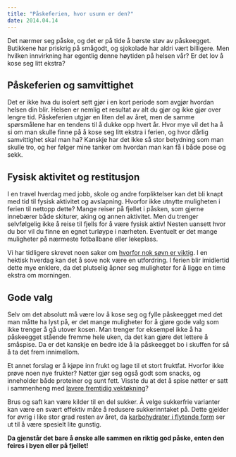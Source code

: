 ```yaml
---
title: "Påskeferien, hvor usunn er den?"
date: 2014.04.14
---
```


Det nærmer seg påske, og det er på tide å børste støv av påskeegget. Butikkene har priskrig på smågodt, og sjokolade har aldri vært billigere. Men hvilken innvirkning har egentlig denne høytiden på helsen vår? Er det lov å kose seg litt ekstra?

## Påskeferien og samvittighet

Det er ikke hva du isolert sett gjør i en kort periode som avgjør hvordan helsen din blir. Helsen er nemlig et resultat av alt du gjør og ikke gjør over lengre tid. Påskeferien utgjør en liten del av året, men de samme spørsmålene har en tendens til å dukke opp hvert år. Hvor mye vil det ha å si om man skulle finne på å kose seg litt ekstra i ferien, og hvor dårlig samvittighet skal man ha? Kanskje har det ikke så stor betydning som man skulle tro, og her følger mine tanker om hvordan man kan få i både pose og sekk.

## Fysisk aktivitet og restitusjon

I en travel hverdag med jobb, skole og andre forpliktelser kan det bli knapt med tid til fysisk aktivitet og avslapning. Hvorfor ikke utnytte muligheten i ferien til nettopp dette? Mange reiser på fjellet i påsken, som gjerne innebærer både skiturer, aking og annen aktivitet. Men du trenger selvfølgelig ikke å reise til fjells for å være fysisk aktiv! Nesten uansett hvor du bor vil du finne en egnet turløype i nærheten. Eventuelt er det mange muligheter på nærmeste fotballbane eller lekeplass.

Vi har tidligere skrevet noen saker om [hvorfor nok søvn er viktig](sovn-viktigere-enn-du-tror.qmd). I en hektisk hverdag kan det å sove nok være en utfordring. I ferien blir imidlertid dette mye enklere, da det plutselig åpner seg muligheter for å ligge en time ekstra om morningen.

## Gode valg

Selv om det absolutt må være lov å kose seg og fylle påskeegget med det man måtte ha lyst på, er det mange muligheter for å gjøre gode valg som ikke trenger å gå utover kosen. Man trenger for eksempel ikke å ha påskeegget stående fremme hele uken, da det kan gjøre det lettere å småspise. Da er det kanskje en bedre ide å la påskeegget bo i skuffen for så å ta det frem innimellom.

Et annet forslag er å kjøpe inn frukt og lage til et stort fruktfat. Hvorfor ikke prøve noen nye frukter? Nøtter gjør seg også godt som snacks, og inneholder både proteiner og sunt fett. Visste du at det å spise nøtter er satt i sammenheng med [lavere fremtidig vektøkning](kosthold-overvekt.qmd)?

Brus og saft kan være kilder til en del sukker. Å velge sukkerfrie varianter kan være en svært effektiv måte å redusere sukkerinntaket på. Dette gjelder for øvrig i like stor grad resten av året, da [karbohydrater i flytende form](flytende-karbohydrater.qmd) ser ut til å være spesielt lite gunstig.

**Da gjenstår det bare å ønske alle sammen en riktig god påske, enten den feires i byen eller på fjellet!**
